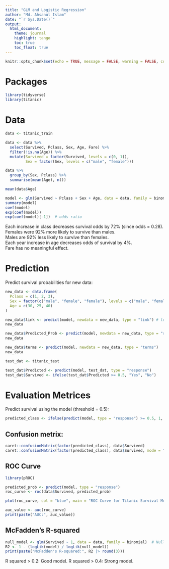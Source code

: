---
title: "GLM and Logistic Regression"
author: "Md. Ahsanul Islam"
date: "`r Sys.Date()`"
output: 
  html_document:
    theme: journal
    highlight: tango
    toc: true
    toc_float: true
---

```{r setup, include=FALSE}
knitr::opts_chunk$set(echo = TRUE, message = FALSE, warning = FALSE, comment = NA)
```

# Packages

```{r}
library(tidyverse)
library(titanic)
```


# Data

```{r}
data <- titanic_train

data <- data %>%
  select(Survived, Pclass, Sex, Age, Fare) %>%  
  filter(!is.na(Age)) %>%  
  mutate(Survived = factor(Survived, levels = c(0, 1)),
         Sex = factor(Sex, levels = c("male", "female")))
```

```{r}
data %>% 
  group_by(Sex, Pclass) %>% 
  summarise(mean(Age), n())

mean(data$Age)
```


```{r}
model <- glm(Survived ~ Pclass + Sex + Age, data = data, family = binomial)
summary(model)
coef(model)
exp(coef(model))
exp(coef(model)[-1])  # odds ratio
```

Each increase in class decreases survival odds by 72% (since odds = 0.28).    
Females were 92% more likely to survive than males.     
Males are 92% less likely to survive than females.    
Each year increase in age decreases odds of survival by 4%.   
Fare has no meaningful effect.     

# Prediction

Predict survival probabilities for new data:

```{r}
new_data <- data.frame(
  Pclass = c(1, 2, 3),  
  Sex = factor(c("male", "female", "female"), levels = c("male", "female")),
  Age = c(30, 25, 40)
)

new_data$link <- predict(model, newdata = new_data, type = "link") # log(odds)
new_data

new_data$Predicted_Prob <- predict(model, newdata = new_data, type = "response")
new_data

new_data$terms <- predict(model, newdata = new_data, type = "terms")
new_data
```


```{r}
test_dat <- titanic_test

test_dat$Predicted <- predict(model, test_dat, type = "response")
test_dat$Survived <- ifelse(test_dat$Predicted >= 0.5, "Yes", "No")
```


# Evaluation Metrices

Predict survival using the model (threshold = 0.5):
```{r}
predicted_class <- ifelse(predict(model, type = "response") >= 0.5, 1, 0)  # Convert probability to class
```

## Confusion metrix:

```{r}
caret::confusionMatrix(factor(predicted_class), data$Survived)
caret::confusionMatrix(factor(predicted_class), data$Survived, mode = "prec_recall")
```

## ROC Curve

```{r}
library(pROC)

predicted_prob <- predict(model, type = "response")
roc_curve <- roc(data$Survived, predicted_prob)

plot(roc_curve, col = "blue", main = "ROC Curve for Titanic Survival Model")

auc_value <- auc(roc_curve)
print(paste("AUC:", auc_value))
```

## McFadden's R-squared

```{r}
null_model <- glm(Survived ~ 1, data = data, family = binomial)  # Null model (only intercept, no predictors)
R2 <- 1 - (logLik(model) / logLik(null_model))
print(paste("McFadden's R-squared:", R2 |> round(3)))
```

R squared > 0.2: Good model.
R squared > 0.4: Strong model.


